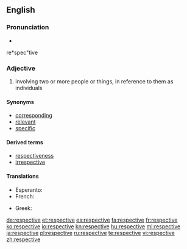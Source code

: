 ==English==

===Pronunciation===
* {{audio|En-us-respective.ogg|Audio (US)}}
re*spec"tive

===Adjective===
{{en-adj|-}}

# involving two or more people or things, in reference to them as individuals

====Synonyms====
* [[corresponding]]
* [[relevant]]
* [[specific]]

====Derived terms====
* [[respectiveness]]
* [[irrespective]]

====Translations====
{{trans-top|referencing two or more things as individuals}}
* Esperanto: {{t-|eo|respektiva|xs=Esperanto}}
* French: {{t+|fr|respectif}}
{{trans-mid}}
* Greek: {{t|el|αντίστοιχος|tr=antístoixos|sc=Grek}}
{{trans-bottom}}

[[de:respective]]
[[et:respective]]
[[es:respective]]
[[fa:respective]]
[[fr:respective]]
[[ko:respective]]
[[io:respective]]
[[kn:respective]]
[[hu:respective]]
[[ml:respective]]
[[ja:respective]]
[[pl:respective]]
[[ru:respective]]
[[te:respective]]
[[vi:respective]]
[[zh:respective]]